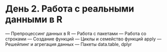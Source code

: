 # День 2. Работа с реальными данными в R {#real}

— Препроцессинг данных в R
— Работа с пакетами
— Работа со строками
— Создание функций
— Циклы и семейство функций apply
— Решейпинг и агрегация данных
— Пакеты data.table, dplyr

